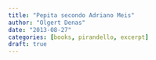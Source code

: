 ```yaml
---
title: "Pepita secondo Adriano Meis"
author: "Olgert Denas"
date: "2013-08-27"
categories: [books, pirandello, excerpt]
draft: true
---
```


